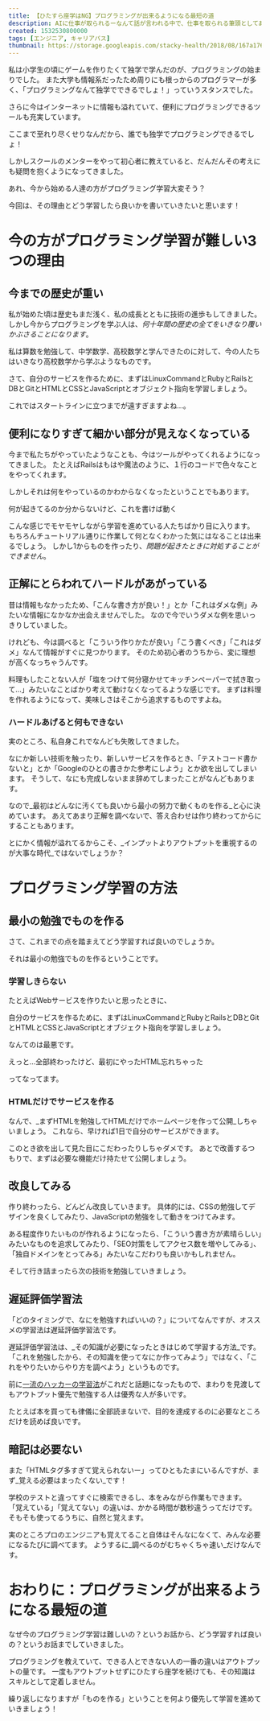 ```yaml
---
title: 【ひたすら座学はNG】プログラミングが出来るようになる最短の道
description: AIに仕事が取られるーなんて話が言われる中で、仕事を取られる筆頭としてあげられるのがプログラマーです。
created: 1532530800000
tags: [エンジニア, キャリアパス]
thumbnail: https://storage.googleapis.com/stacky-health/2018/08/167a1766473e8bbf729bb80d997453e4.jpg
---
```


私は小学生の頃にゲームを作りたくて独学で学んだのが、プログラミングの始まりでした。
また大学も情報系だったため周りにも根っからのプログラマーが多く、「プログラミングなんて独学でできるでしょ！」っていうスタンスでした。

さらに今はインターネットに情報も溢れていて、便利にプログラミングできるツールも充実しています。

<Balloon img="man1">ここまで至れり尽くせりなんだから、誰でも独学でプログラミングできるでしょ！</Balloon>

しかしスクールのメンターをやって初心者に教えていると、だんだんその考えにも疑問を抱くようになってきました。

<Balloon img="man1">あれ、今から始める人達の方がプログラミング学習大変そう？</Balloon>

今回は、その理由とどう学習したら良いかを書いていきたいと思います！

# 今の方がプログラミング学習が難しい3つの理由
## 今までの歴史が重い
私が始めた頃は歴史もまだ浅く、私の成長とともに技術の進歩もしてきました。
しかし今からプログラミングを学ぶ人は、_何十年間の歴史の全てをいきなり覆いかぶさることになります_。

私は算数を勉強して、中学数学、高校数学と学んできたのに対して、今の人たちはいきなり高校数学から学ぶようなものです。

<Balloon img="man2">さて、自分のサービスを作るために、まずはLinuxCommandとRubyとRailsとDBとGitとHTMLとCSSとJavaScriptとオブジェクト指向を学習しましょう。</Balloon>

これではスタートラインに立つまでが遠すぎますよね...。

## 便利になりすぎて細かい部分が見えなくなっている
今まで私たちがやっていたようなことも、今はツールがやってくれるようになってきました。
たとえばRailsはもはや魔法のように、１行のコードで色々なことをやってくれます。

しかしそれは何をやっているのかわからなくなったということでもあります。

<Balloon img="woman1">何が起きてるのか分からないけど、これを書けば動く</Balloon>

こんな感じでモヤモヤしながら学習を進めている人たちばかり目に入ります。
もちろんチュートリアル通りに作業して何となくわかった気にはなることは出来るでしょう。
しかし1からものを作ったり、_問題が起きたときに対処することができません_。

## 正解にとらわれてハードルがあがっている

昔は情報もなかったため、「こんな書き方が良い！」とか「これはダメな例」みたいな情報になかなか出会えませんでした。
なので今でいうダメな例を思いっきりしていました。

けれども、今は調べると「こういう作りかたが良い」「こう書くべき」「これはダメ」なんて情報がすぐに見つかります。
そのため初心者のうちから、変に理想が高くなっちゃうんです。

料理もしたことない人が「塩をつけて何分寝かせてキッチンペーパーで拭き取って...」みたいなことばかり考えて動けなくなってるような感じです。
まずは料理を作れるようになって、美味しさはそこから追求するものですよね。

### ハードルあげると何もできない
実のところ、私自身これでなんども失敗してきました。

なにか新しい技術を触ったり、新しいサービスを作るとき、「テストコード書かないと」とか「Googleのひとの書きかた参考にしよう」とか欲を出してしまいます。
そうして、なにも完成しないまま辞めてしまったことがなんどもあります。

なので_最初はどんなに汚くても良いから最小の努力で動くものを作る_と心に決めています。
あえてあまり正解を調べないで、答え合わせは作り終わってからにすることもあります。

とにかく情報が溢れてるからこそ、_インプットよりアウトプットを重視するのが大事な時代_ではないでしょうか？

# プログラミング学習の方法
## 最小の勉強でものを作る
さて、これまでの点を踏まえてどう学習すれば良いのでしょうか。

それは最小の勉強でものを作るということです。

### 学習しきらない
たとえばWebサービスを作りたいと思ったときに、

<Balloon img="man2">自分のサービスを作るために、まずはLinuxCommandとRubyとRailsとDBとGitとHTMLとCSSとJavaScriptとオブジェクト指向を学習しましょう。</Balloon>

なんてのは最悪です。

<Balloon img="woman1">えっと...全部終わったけど、最初にやったHTML忘れちゃった</Balloon>

ってなってます。

### HTMLだけでサービスを作る

なんで、_まずHTMLを勉強してHTMLだけでホームページを作って公開_しちゃいましょう。
これなら、早ければ1日で自分のサービスができます。

このとき欲を出して見た目にこだわったりしちゃダメです。
あとで改善するつもりで、まずは必要な機能だけ持たせて公開しましょう。

## 改良してみる
作り終わったら、どんどん改良していきます。
具体的には、CSSの勉強してデザインを良くしてみたり、JavaScriptの勉強をして動きをつけてみます。

ある程度作りたいものが作れるようになったら、「こういう書き方が素晴らしい」みたいなものを追求してみたり、「SEO対策をしてアクセス数を増やしてみる」、「独自ドメインをとってみる」みたいなこだわりも良いかもしれません。

そして行き詰まったら次の技術を勉強していきましょう。

## 遅延評価学習法
「どのタイミングで、なにを勉強すればいいの？」についてなんですが、オススメの学習法は遅延評価学習法です。

遅延評価学習法は、_その知識が必要になったときはじめて学習する方法_です。
「これを勉強したから、その知識を使ってなにか作ってみよう」ではなく、「これをやりたいからやり方を調べよう」というものです。

前に[一流のハッカーの学習法](https://lukesilvia.hatenablog.com/entry/20080402/1207149044)がこれだと話題になったもので、まわりを見渡してもアウトプット優先で勉強する人は優秀な人が多いです。

たとえば本を買っても律儀に全部読まないで、目的を達成するのに必要なところだけを読めば良いです。

## 暗記は必要ない
また「HTMLタグ多すぎて覚えられないー」ってひともたまにいるんですが、まず_覚える必要はまったくない_です！

学校のテストと違ってすぐに検索できるし、本をみながら作業もできます。
「覚えている」「覚えてない」の違いは、かかる時間が数秒違うってだけです。
そもそも使ってるうちに、自然と覚えます。

実のところプロのエンジニアも覚えてること自体はそんなになくて、みんな必要になるたびに調べてます。
ようするに_調べるのがむちゃくちゃ速い_だけなんです。

# おわりに：プログラミングが出来るようになる最短の道
なぜ今のプログラミング学習は難しいの？というお話から、どう学習すれば良いの？というお話までしていきました。

プログラミングを教えていて、できる人とできない人の一番の違いはアウトプットの量です。
一度もアウトプットせずにひたすら座学を続けても、その知識はスキルとして定着しません。

繰り返しになりますが「ものを作る」ということを何より優先して学習を進めていきましょう！
